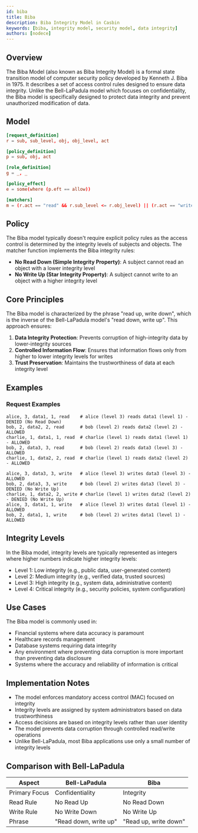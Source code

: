 ```yaml
---
id: biba
title: Biba
description: Biba Integrity Model in Casbin
keywords: [biba, integrity model, security model, data integrity]
authors: [nodece]
---
```


## Overview

The Biba Model (also known as Biba Integrity Model) is a formal state transition model of computer security policy developed by Kenneth J. Biba in 1975. It describes a set of access control rules designed to ensure data integrity. Unlike the Bell-LaPadula model which focuses on confidentiality, the Biba model is specifically designed to protect data integrity and prevent unauthorized modification of data.

## Model

```conf
[request_definition]
r = sub, sub_level, obj, obj_level, act

[policy_definition]
p = sub, obj, act

[role_definition]
g = _, _

[policy_effect]
e = some(where (p.eft == allow))

[matchers]
m = (r.act == "read" && r.sub_level <= r.obj_level) || (r.act == "write" && r.sub_level >= r.obj_level)
```

## Policy

The Biba model typically doesn't require explicit policy rules as the access control is determined by the integrity levels of subjects and objects. The matcher function implements the Biba integrity rules:

- **No Read Down (Simple Integrity Property)**: A subject cannot read an object with a lower integrity level
- **No Write Up (Star Integrity Property)**: A subject cannot write to an object with a higher integrity level

## Core Principles

The Biba model is characterized by the phrase "read up, write down", which is the inverse of the Bell-LaPadula model's "read down, write up". This approach ensures:

1. **Data Integrity Protection**: Prevents corruption of high-integrity data by lower-integrity sources
2. **Controlled Information Flow**: Ensures that information flows only from higher to lower integrity levels for writes
3. **Trust Preservation**: Maintains the trustworthiness of data at each integrity level

## Examples

### Request Examples

```text
alice, 3, data1, 1, read    # alice (level 3) reads data1 (level 1) - DENIED (No Read Down)
bob, 2, data2, 2, read      # bob (level 2) reads data2 (level 2) - ALLOWED
charlie, 1, data1, 1, read  # charlie (level 1) reads data1 (level 1) - ALLOWED
bob, 2, data3, 3, read      # bob (level 2) reads data3 (level 3) - ALLOWED
charlie, 1, data2, 2, read  # charlie (level 1) reads data2 (level 2) - ALLOWED

alice, 3, data3, 3, write   # alice (level 3) writes data3 (level 3) - ALLOWED
bob, 2, data3, 3, write     # bob (level 2) writes data3 (level 3) - DENIED (No Write Up)
charlie, 1, data2, 2, write # charlie (level 1) writes data2 (level 2) - DENIED (No Write Up)
alice, 3, data1, 1, write   # alice (level 3) writes data1 (level 1) - ALLOWED
bob, 2, data1, 1, write     # bob (level 2) writes data1 (level 1) - ALLOWED
```

## Integrity Levels

In the Biba model, integrity levels are typically represented as integers where higher numbers indicate higher integrity levels:

- Level 1: Low integrity (e.g., public data, user-generated content)
- Level 2: Medium integrity (e.g., verified data, trusted sources)
- Level 3: High integrity (e.g., system data, administrative content)
- Level 4: Critical integrity (e.g., security policies, system configuration)

## Use Cases

The Biba model is commonly used in:

- Financial systems where data accuracy is paramount
- Healthcare records management
- Database systems requiring data integrity
- Any environment where preventing data corruption is more important than preventing data disclosure
- Systems where the accuracy and reliability of information is critical

## Implementation Notes

- The model enforces mandatory access control (MAC) focused on integrity
- Integrity levels are assigned by system administrators based on data trustworthiness
- Access decisions are based on integrity levels rather than user identity
- The model prevents data corruption through controlled read/write operations
- Unlike Bell-LaPadula, most Biba applications use only a small number of integrity levels

## Comparison with Bell-LaPadula

| Aspect        | Bell-LaPadula         | Biba                  |
| ------------- | --------------------- | --------------------- |
| Primary Focus | Confidentiality       | Integrity             |
| Read Rule     | No Read Up            | No Read Down          |
| Write Rule    | No Write Down         | No Write Up           |
| Phrase        | "Read down, write up" | "Read up, write down" |
